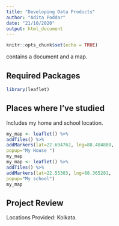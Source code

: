 ---
title: "Developing Data Products"
author: "Adita Poddar"
date: "21/10/2020"
output: html_document
---

```{r setup, include=FALSE}
knitr::opts_chunk$set(echo = TRUE)
```

contains a document and a map.

## Required Packages

```{r echo=TRUE}
library(leaflet)
```

## Places where I've studied 

Includes my home and school location.

```{r}
my_map <- leaflet() %>%
addTiles() %>%
addMarkers(lat=22.694762, lng=88.404880,
popup="My House ")
my_map
my_map <- leaflet() %>%
addTiles() %>%
addMarkers(lat=22.55303, lng=88.365281,
popup="My school")
my_map
```

## Project Review

Locations Provided: Kolkata.
